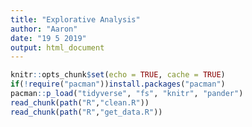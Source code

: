 ```yaml
---
title: "Explorative Analysis"
author: "Aaron"
date: "19 5 2019"
output: html_document
---
```


```r
knitr::opts_chunk$set(echo = TRUE, cache = TRUE)
if(!require("pacman"))install.packages("pacman")
pacman::p_load("tidyverse", "fs", "knitr", "pander")
read_chunk(path("R","clean.R"))
read_chunk(path("R","get_data.R"))
```

```r
```

```r
```

```r
```

```r

```

